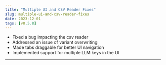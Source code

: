 ```yaml
---
title: "Multiple UI and CSV Reader Fixes"
slug: multiple-ui-and-csv-reader-fixes
date: 2023-12-01
tags: [v0.5.8]
---
```







- Fixed a bug impacting the csv reader
- Addressed an issue of variant overwriting
- Made tabs draggable for better UI navigation
- Implemented support for multiple LLM keys in the UI

---
